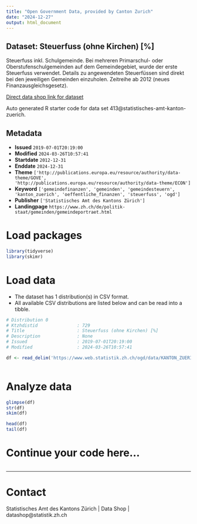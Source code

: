 ```yaml
---
title: "Open Government Data, provided by Canton Zurich"
date: "2024-12-27"
output: html_document
---
```


## Dataset: Steuerfuss (ohne Kirchen) [%]

Steuerfuss inkl. Schulgemeinde. Bei mehreren Primarschul- oder Oberstufenschulgemeinden auf dem Gemeindegebiet, wurde der erste Steuerfuss verwendet. Details zu angewendeten Steuerfüssen sind direkt bei den jeweiligen Gemeinden einzuholen. Zeitreihe ab 2012 (neues Finanzausgleichsgesetz).

[Direct data shop link for dataset](https://www.zh.ch/de/politik-staat/statistik-daten/datenkatalog.html#/datasets/413@statistisches-amt-kanton-zuerich)

Auto generated R starter code for data set 413@statistisches-amt-kanton-zuerich.

## Metadata

- **Issued** `2019-07-01T20:19:00`
- **Modified** `2024-03-26T10:57:41`
- **Startdate** `2012-12-31`
- **Enddate** `2024-12-31`
- **Theme** `['http://publications.europa.eu/resource/authority/data-theme/GOVE', 'http://publications.europa.eu/resource/authority/data-theme/ECON']`
- **Keyword** `['gemeindefinanzen', 'gemeinden', 'gemeindesteuern', 'kanton_zuerich', 'oeffentliche_finanzen', 'steuerfuss', 'ogd']`
- **Publisher** `['Statistisches Amt des Kantons Zürich']`
- **Landingpage** `https://www.zh.ch/de/politik-staat/gemeinden/gemeindeportraet.html`


# Load packages

```r

library(tidyverse)
library(skimr)

```

# Load data

-   The dataset has 1 distribution(s) in CSV format.
-   All available CSV distributions are listed below and can be read into a tibble.

```r

# Distribution 0
# Ktzhdistid               : 729
# Title                    : Steuerfuss (ohne Kirchen) [%]
# Description              : None
# Issued                   : 2019-07-01T20:19:00
# Modified                 : 2024-03-26T10:57:41

df <- read_delim('https://www.web.statistik.zh.ch/ogd/data/KANTON_ZUERICH_839.csv')



```

# Analyze data

```r

glimpse(df)
str(df)
skim(df)

head(df)
tail(df)

```

# Continue your code here...

```r

```

------------------------------------------------------------------------

# Contact

Statistisches Amt des Kantons Zürich | Data Shop | datashop@statistik.zh.ch
